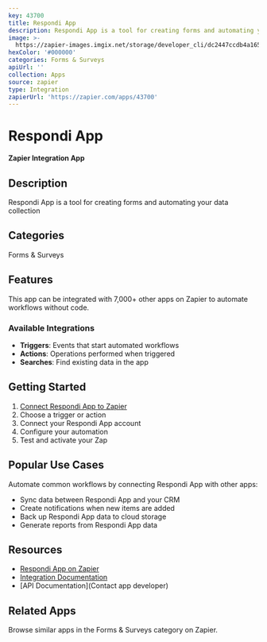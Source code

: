 ```yaml
---
key: 43700
title: Respondi App
description: Respondi App is a tool for creating forms and automating your data collection
image: >-
  https://zapier-images.imgix.net/storage/developer_cli/dc2447ccdb4a165fdd2268bb86a53316.png?auto=format%2Ccompress&ixlib=python-3.0.0&q=50
hexColor: '#000000'
categories: Forms & Surveys
apiUrl: ''
collection: Apps
source: zapier
type: Integration
zapierUrl: 'https://zapier.com/apps/43700'
---
```

# Respondi App

**Zapier Integration App**

## Description

Respondi App is a tool for creating forms and automating your data collection

## Categories

Forms & Surveys

## Features

This app can be integrated with 7,000+ other apps on Zapier to automate workflows without code.

### Available Integrations

- **Triggers**: Events that start automated workflows
- **Actions**: Operations performed when triggered
- **Searches**: Find existing data in the app

## Getting Started

1. [Connect Respondi App to Zapier](https://zapier.com/apps/43700)
2. Choose a trigger or action
3. Connect your Respondi App account
4. Configure your automation
5. Test and activate your Zap

## Popular Use Cases

Automate common workflows by connecting Respondi App with other apps:

- Sync data between Respondi App and your CRM
- Create notifications when new items are added
- Back up Respondi App data to cloud storage
- Generate reports from Respondi App data

## Resources

- [Respondi App on Zapier](https://zapier.com/apps/43700)
- [Integration Documentation](https://zapier.com/apps/43700/integrations)
- [API Documentation](Contact app developer)

## Related Apps

Browse similar apps in the Forms & Surveys category on Zapier.
